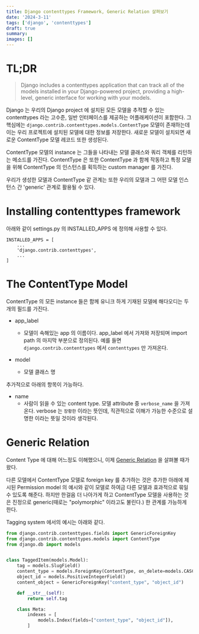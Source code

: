 ```yaml
---
title: Django contenttypes Framework, Generic Relation 살펴보기
date: '2024-3-11'
tags: ['django', 'contenttypes']
draft: true
summary: 
images: []
---
```


# TL;DR

> Django includes a contenttypes application that can track all of the models installed in your Django-powered project, providing a high-level, generic interface for working with your models.

Django 는 우리의 Django project 에 설치된 모든 모델을 추적할 수 있는 contenttypes 라는 고수준, 일반 인터페이스를 제공하는 어플래케이션이 포함한다. 그 핵심에는 `django.contrib.contenttypes.models.ContentType` 모델이 존재하는데 이는 우리 프로젝트에 설치된 모델에 대한 정보를 저장한다. 새로운 모델이 설치되면 새로운 ContentType 모델 레코드 또한 생성된다.

ContentType 모델의 instance 는 그들을 나타내는 모델 클래스와 쿼리 객체를 리턴하는 메소드를 가진다. ContentType 은 또한 ContentType 과 함께 작동하고 특정 모델을 위해 ContentType 의 인스턴스를 획득하는 custom manager 를 가진다.

우리가 생성한 모델과 ContentType 같 관계는 또한 우리의 모델과 그 어떤 모델 인스턴스 간 'generic' 관계로 활용될 수 있다.

# Installing contenttypes framework

아래와 같이 settings.py 의 INSTALLED_APPS 에 정의해 사용할 수 있다.

```
INSTALLED_APPS = [
    ...
    'django.contrib.contenttypes',
    ...
]
```

# The ContentType Model

ContentType 의 모든 instance 들은 함께 유니크 하게 기재된 모델에 해다오디는 두개의 필드를 가진다.

- app_label
  - 모델이 속해있는 app 의 이름이다. app_label 에서 가져와 저장되며 import path 의 마지막 부분으로 정의된다. 예를 들면 `django.contrib.contenttypes` 에서 `contenttypes` 만 가져온다.

- model
  - 모델 클래스 명

추가적으로 아래의 항목이 가능하다.

- name
  - 사람이 읽을 수 있는 content type. 모델 attribute 중 `verbose_name` 을 가져온다. verbose 는 `장황한` 이라는 뜻인데, 직관적으로 이해가 가능한 수준으로 설명한 이라는 뜻일 것이라 생각된다.

# Generic Relation

Content Type 에 대해 어느정도 이해했으니, 이제 [Generic Relation](https://docs.djangoproject.com/en/5.0/ref/contrib/contenttypes/#generic-relations) 을 살펴볼 때가 왔다.

다른 모델에서 ContentType 모델로 foreign key 를 추가하는 것은 추가한 아래에 제시된 Permission model 의 예시와 같이 모델로 하여금 다른 모델과 효과적으로 묶일수 있도록 해준다. 하지만 한걸음 더 나아가게 하고 ContentType 모델을 사용하는 것은 진정으로 generic(때로는 "polymorphic" 이라고도 불린다.) 한 관계를 가능하게 한다. 

Tagging system 에서의 예시는 아래와 같다.

```python
from django.contrib.contenttypes.fields import GenericForeignKey
from django.contrib.contenttypes.models import ContentType
from django.db import models


class TaggedItem(models.Model):
    tag = models.SlugField()
    content_type = models.ForeignKey(ContentType, on_delete=models.CASCADE)
    object_id = models.PositiveIntegerField()
    content_object = GenericForeignKey("content_type", "object_id")

    def __str__(self):
        return self.tag

    class Meta:
        indexes = [
            models.Index(fields=["content_type", "object_id"]),
        ]
```
